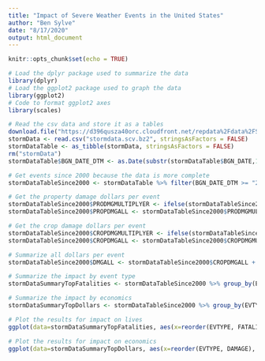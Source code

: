 ```yaml
---
title: "Impact of Severe Weather Events in the United States"
author: "Ben Sylve"
date: "8/17/2020"
output: html_document
---
```


```r
knitr::opts_chunk$set(echo = TRUE)
```

```r
# Load the dplyr package used to summarize the data
library(dplyr)
# Load the ggplot2 package used to graph the data
library(ggplot2)
# Code to format ggplot2 axes
library(scales)

# Read the csv data and store it as a tables
download.file("https://d396qusza40orc.cloudfront.net/repdata%2Fdata%2FStormData.csv.bz2","stormdata.scv.bz2")
stormData <- read.csv("stormdata.scv.bz2", stringsAsFactors = FALSE)
stormDataTable <- as_tibble(stormData, stringsAsFactors = FALSE)
rm("stormData")
stormDataTable$BGN_DATE_DTM <- as.Date(substr(stormDataTable$BGN_DATE,1,which(strsplit(stormDataTable$BGN_DATE, "")[[1]]==" ")), format='%m/%d/%Y')

# Get events since 2000 because the data is more complete
stormDataTableSince2000 <- stormDataTable %>% filter(BGN_DATE_DTM >= "2000-01-01")

# Get the property damage dollars per event
stormDataTableSince2000$PRODMGMULTIPLYER <- ifelse(stormDataTableSince2000$PROPDMGEXP=="K",1000,ifelse(stormDataTableSince2000$PROPDMGEXP=="M",1000000,ifelse(stormDataTableSince2000$PROPDMGEXP=="B",1000000000,1)))
stormDataTableSince2000$PROPDMGALL <- stormDataTableSince2000$PRODMGMULTIPLYER * stormDataTableSince2000$PROPDMG

# Get the crop damage dollars per event
stormDataTableSince2000$CROPDMGMULTIPLYER <- ifelse(stormDataTableSince2000$CROPDMGEXP=="K",1000,ifelse(stormDataTableSince2000$CROPDMGEXP=="M",1000000,ifelse(stormDataTableSince2000$CROPDMGEXP=="B",1000000000,1)))
stormDataTableSince2000$CROPDMGALL <- stormDataTableSince2000$CROPDMGMULTIPLYER * stormDataTableSince2000$PROPDMG

# Summarize all dollars per event
stormDataTableSince2000$DMGALL <- stormDataTableSince2000$CROPDMGALL + stormDataTableSince2000$PROPDMGALL

# Summarize the impact by event type
stormDataSummaryTopFatalities <- stormDataTableSince2000 %>% group_by(EVTYPE) %>% summarize(FATALITIES = sum(FATALITIES), INJURIES = sum(INJURIES), DAMAGE = sum(DMGALL)) %>% slice_max(order_by = FATALITIES, n = 10)

# Summarize the impact by economics
stormDataSummaryTopDollars <- stormDataTableSince2000 %>% group_by(EVTYPE) %>% summarize(FATALITIES = sum(FATALITIES), INJURIES = sum(INJURIES), DAMAGE = sum(DMGALL)/1000000000) %>% slice_max(order_by = DAMAGE, n = 10)

# Plot the results for impact on lives
ggplot(data=stormDataSummaryTopFatalities, aes(x=reorder(EVTYPE, FATALITIES), y=FATALITIES), group=1) + labs(x="Event Type", y="Fatalities") + geom_bar(stat="identity") + coord_flip()

# Plot the results for impact on economics
ggplot(data=stormDataSummaryTopDollars, aes(x=reorder(EVTYPE, DAMAGE), y=DAMAGE), group=1) + labs(x="Event Type", y="Economic Damage (Billions Dollars)") + geom_bar(stat="identity") + coord_flip() + scale_y_continuous(labels=comma)
```